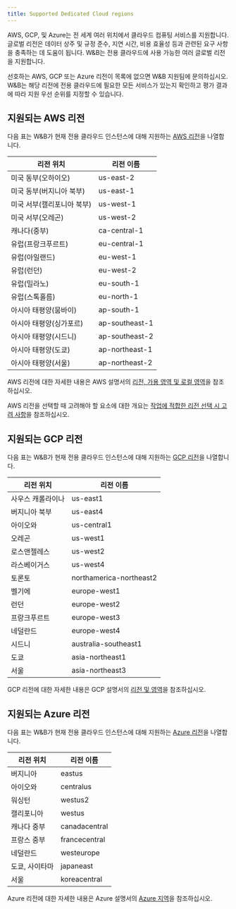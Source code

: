 ```yaml
---
title: Supported Dedicated Cloud regions
---
```


AWS, GCP, 및 Azure는 전 세계 여러 위치에서 클라우드 컴퓨팅 서비스를 지원합니다. 글로벌 리전은 데이터 상주 및 규정 준수, 지연 시간, 비용 효율성 등과 관련된 요구 사항을 충족하는 데 도움이 됩니다. W&B는 전용 클라우드에 사용 가능한 여러 글로벌 리전을 지원합니다.

<Note>
선호하는 AWS, GCP 또는 Azure 리전이 목록에 없으면 W&B 지원팀에 문의하십시오. W&B는 해당 리전에 전용 클라우드에 필요한 모든 서비스가 있는지 확인하고 평가 결과에 따라 지원 우선 순위를 지정할 수 있습니다.
</Note>

## 지원되는 AWS 리전

다음 표는 W&B가 현재 전용 클라우드 인스턴스에 대해 지원하는 [AWS 리전](https://docs.aws.amazon.com/AmazonRDS/latest/UserGuide/Concepts.RegionsAndAvailabilityZones.html)을 나열합니다.

| 리전 위치 | 리전 이름 |
|-------------|--------|
|미국 동부(오하이오)| us-east-2|
|미국 동부(버지니아 북부)|us-east-1|
|미국 서부(캘리포니아 북부)|us-west-1|
|미국 서부(오레곤)|us-west-2|
|캐나다(중부)|ca-central-1|
|유럽(프랑크푸르트)|eu-central-1|
|유럽(아일랜드)|eu-west-1|
|유럽(런던)|eu-west-2|
|유럽(밀라노)|eu-south-1|
|유럽(스톡홀름)|eu-north-1|
|아시아 태평양(뭄바이)|ap-south-1|
|아시아 태평양(싱가포르)| ap-southeast-1|
|아시아 태평양(시드니)|ap-southeast-2|
|아시아 태평양(도쿄)|ap-northeast-1|
|아시아 태평양(서울)|ap-northeast-2|

AWS 리전에 대한 자세한 내용은 AWS 설명서의 [리전, 가용 영역 및 로컬 영역](https://docs.aws.amazon.com/AmazonRDS/latest/UserGuide/Concepts.RegionsAndAvailabilityZones.html)을 참조하십시오.

AWS 리전을 선택할 때 고려해야 할 요소에 대한 개요는 [작업에 적합한 리전 선택 시 고려 사항](https://aws.amazon.com/blogs/architecture/what-to-consider-when-selecting-a-region-for-your-workloads/)을 참조하십시오.

## 지원되는 GCP 리전
다음 표는 W&B가 현재 전용 클라우드 인스턴스에 대해 지원하는 [GCP 리전](https://cloud.google.com/compute/docs/regions-zones)을 나열합니다.

| 리전 위치 | 리전 이름 |
|-------------|--------|
|사우스 캐롤라이나|us-east1|
|버지니아 북부|us-east4|
|아이오와|us-central1|
|오레곤|us-west1|
|로스앤젤레스|us-west2|
|라스베이거스|us-west4|
|토론토|northamerica-northeast2|
|벨기에|europe-west1|
|런던|europe-west2|
|프랑크푸르트|europe-west3|
|네덜란드|europe-west4|
|시드니|australia-southeast1|
|도쿄|asia-northeast1|
|서울|asia-northeast3|

GCP 리전에 대한 자세한 내용은 GCP 설명서의 [리전 및 영역](https://cloud.google.com/compute/docs/regions-zones)을 참조하십시오.

## 지원되는 Azure 리전
다음 표는 W&B가 현재 전용 클라우드 인스턴스에 대해 지원하는 [Azure 리전](https://azure.microsoft.com/explore/global-infrastructure/geographies/#geographies)을 나열합니다.

| 리전 위치 | 리전 이름 |
|-------------|--------|
|버지니아|eastus|
|아이오와|centralus|
|워싱턴|westus2|
|캘리포니아|westus|
|캐나다 중부|canadacentral|
|프랑스 중부|francecentral|
|네덜란드|westeurope|
|도쿄, 사이타마|japaneast|
|서울|koreacentral|

Azure 리전에 대한 자세한 내용은 Azure 설명서의 [Azure 지역](https://azure.microsoft.com/explore/global-infrastructure/geographies/#overview)을 참조하십시오.
